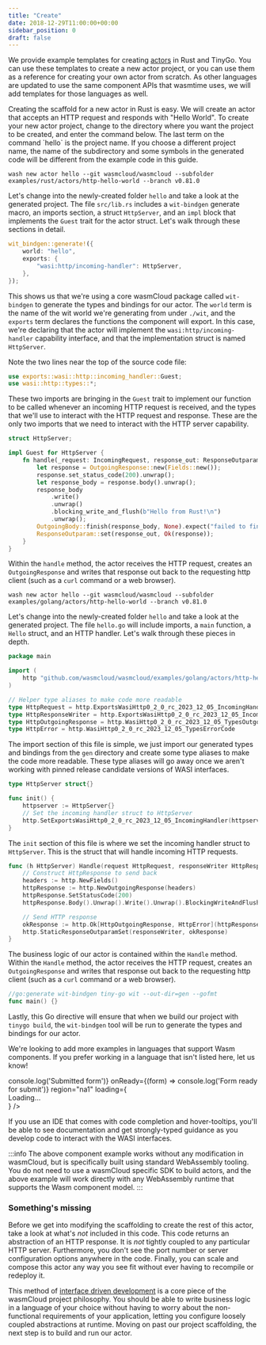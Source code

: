 ```yaml
---
title: "Create"
date: 2018-12-29T11:00:00+00:00
sidebar_position: 0
draft: false
---
```



We provide example templates for creating [actors](/docs/concepts/actors) in Rust and TinyGo. You can use these templates to create a new actor project, or you can use them as a reference for creating your own actor from scratch. As other languages are updated to use the same component APIs that wasmtime uses, we will add templates for those languages as well.

<Tabs groupId="lang" queryString>
  <TabItem value="rust" label="Rust" default>
Creating the scaffold for a new actor in Rust is easy. We will create an actor that accepts an HTTP request and responds with "Hello World". To create your new actor project, change to the directory where you want the project to be created, and enter the command below. The last term on the command `hello` is the project name. If you choose a different project name, the name of the subdirectory and some symbols in the generated code will be different from the example code in this guide.

```shell
wash new actor hello --git wasmcloud/wasmcloud --subfolder examples/rust/actors/http-hello-world --branch v0.81.0
```

Let's change into the newly-created folder `hello` and take a look at the generated project. The file `src/lib.rs` includes a `wit-bindgen` generate macro, an imports section, a struct `HttpServer`, and an `impl` block that implements the `Guest` trait for the actor struct. Let's walk through these sections in detail.

```rust
wit_bindgen::generate!({
    world: "hello",
    exports: {
        "wasi:http/incoming-handler": HttpServer,
    },
});
```

This shows us that we're using a core wasmCloud package called `wit-bindgen` to generate the types and bindings for our actor. The `world` term is the name of the wit world we're generating from under `./wit`, and the `exports` term declares the functions the component will export. In this case, we're declaring that the actor will implement the `wasi:http/incoming-handler` capability interface, and that the implementation struct is named `HttpServer`.


Note the two lines near the top of the source code file:

```rust
use exports::wasi::http::incoming_handler::Guest;
use wasi::http::types::*;
```

These two imports are bringing in the `Guest` trait to implement our function to be called whenever an incoming HTTP request is received, and the types that we'll use to interact with the HTTP request and response. These are the only two imports that we need to interact with the HTTP server capability.

```rust
struct HttpServer;

impl Guest for HttpServer {
    fn handle(_request: IncomingRequest, response_out: ResponseOutparam) {
        let response = OutgoingResponse::new(Fields::new());
        response.set_status_code(200).unwrap();
        let response_body = response.body().unwrap();
        response_body
            .write()
            .unwrap()
            .blocking_write_and_flush(b"Hello from Rust!\n")
            .unwrap();
        OutgoingBody::finish(response_body, None).expect("failed to finish response body");
        ResponseOutparam::set(response_out, Ok(response));
    }
}
```

Within the `handle` method, the actor receives the HTTP request, creates an `OutgoingResponse` and writes that response out back to the requesting http client (such as a `curl` command or a web browser).

  </TabItem>
  <TabItem value="tinygo" label="TinyGo">

```shell
wash new actor hello --git wasmcloud/wasmcloud --subfolder examples/golang/actors/http-hello-world --branch v0.81.0
```

Let's change into the newly-created folder `hello` and take a look at the generated project. The file `hello.go` will include imports, a `main` function, a `Hello` struct, and an HTTP handler. Let's walk through these pieces in depth.

```go
package main

import (
	http "github.com/wasmcloud/wasmcloud/examples/golang/actors/http-hello-world/gen"
)

// Helper type aliases to make code more readable
type HttpRequest = http.ExportsWasiHttp0_2_0_rc_2023_12_05_IncomingHandlerIncomingRequest
type HttpResponseWriter = http.ExportsWasiHttp0_2_0_rc_2023_12_05_IncomingHandlerResponseOutparam
type HttpOutgoingResponse = http.WasiHttp0_2_0_rc_2023_12_05_TypesOutgoingResponse
type HttpError = http.WasiHttp0_2_0_rc_2023_12_05_TypesErrorCode
```

The import section of this file is simple, we just import our generated types and bindings from the `gen` directory and create some type aliases to make the code more readable. These type aliases will go away once we aren't working with pinned release candidate versions of WASI interfaces.

```go
type HttpServer struct{}

func init() {
	httpserver := HttpServer{}
	// Set the incoming handler struct to HttpServer
	http.SetExportsWasiHttp0_2_0_rc_2023_12_05_IncomingHandler(httpserver)
}
```

The `init` section of this file is where we set the incoming handler struct to `HttpServer`. This is the struct that will handle incoming HTTP requests.

```go
func (h HttpServer) Handle(request HttpRequest, responseWriter HttpResponseWriter) {
	// Construct HttpResponse to send back
	headers := http.NewFields()
	httpResponse := http.NewOutgoingResponse(headers)
	httpResponse.SetStatusCode(200)
	httpResponse.Body().Unwrap().Write().Unwrap().BlockingWriteAndFlush([]uint8("Hello from Go!\n")).Unwrap()

	// Send HTTP response
	okResponse := http.Ok[HttpOutgoingResponse, HttpError](httpResponse)
	http.StaticResponseOutparamSet(responseWriter, okResponse)
}
```

The business logic of our actor is contained within the `Handle` method. Within the `Handle` method, the actor receives the HTTP request, creates an `OutgoingResponse` and writes that response out back to the requesting http client (such as a `curl` command or a web browser).

```go
//go:generate wit-bindgen tiny-go wit --out-dir=gen --gofmt
func main() {}
```

Lastly, this Go directive will ensure that when we build our project with `tinygo build`, the `wit-bindgen` tool will be run to generate the types and bindings for our actor. 

  </TabItem>
  <TabItem value="unlisted" label="My Language Isn't Listed">

  We're looking to add more examples in languages that support Wasm components. If you prefer working in a language that isn't listed here, let us know!
  <div style={{ display: "flex", flexDirection: "row" }}>
    <div style={{ width: "100%" }}>
        <HubspotForm
            portalId='20760433'
            formId='71e74f55-cc30-41de-9d41-e3d9dc159c71'
            onSubmit={() => console.log('Submitted form')}
            onReady={(form) => console.log('Form ready for submit')}
            region="na1"
            loading={<div>Loading...</div>}
        />
    </div>
  </div>

  </TabItem>
</Tabs>

If you use an IDE that comes with code completion and hover-tooltips, you'll be able to see documentation and get strongly-typed guidance as you develop code to interact with the WASI interfaces.

:::info
The above component example works without any modification in wasmCloud, but is specifically built using standard WebAssembly tooling. You do not need to use a wasmCloud specific SDK to build actors, and the above example will work directly with any WebAssembly runtime that supports the Wasm component model.
:::

### Something's missing

Before we get into modifying the scaffolding to create the rest of this actor, take a look at what's _not_ included in this code. This code returns an abstraction of an HTTP response. It is _not_ tightly coupled to any particular HTTP server. Furthermore, you don't see the port number or server configuration options anywhere in the code. Finally, you can scale and compose this actor any way you see fit without ever having to recompile or redeploy it.

This method of [interface driven development](/docs/concepts/interface-driven-development) is a core piece of the wasmCloud project philosophy. You should be able to write business logic in a language of your choice without having to worry about the non-functional requirements of your application, letting you configure loosely coupled abstractions at runtime. Moving on past our project scaffolding, the next step is to build and run our actor.
